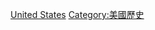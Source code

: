 {{Commons category|Events in the United States}}

[[Category:北美洲各国事件|United States]]
[[Category:美國歷史|Category:美國歷史]]